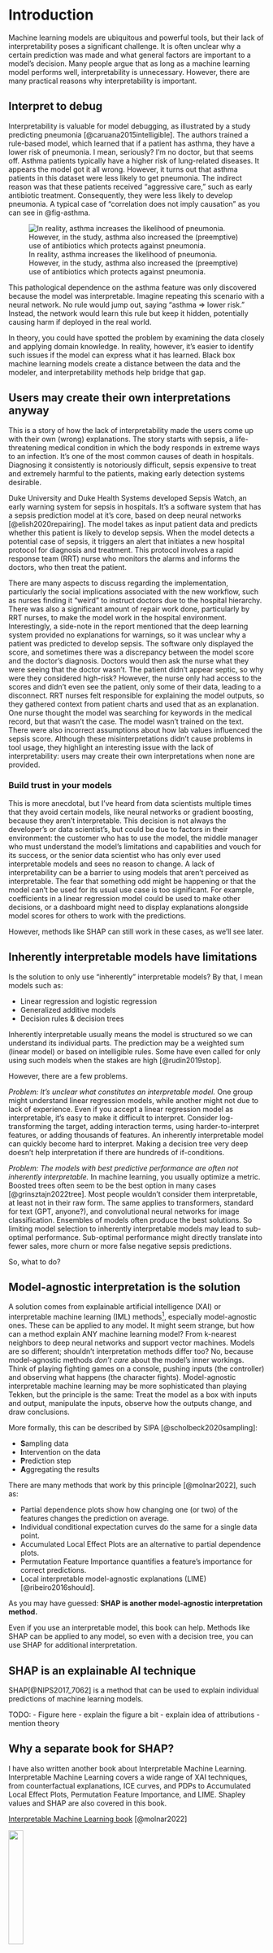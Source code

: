 # Introduction {#introduction}

<!-- Motivation for XAI -->
Machine learning models are ubiquitous and powerful tools, but their lack of interpretability poses a significant challenge.
It is often unclear why a certain prediction was made and what general factors are important to a model's decision.
<!-- is it important? -->
Many people argue that as long as a machine learning model performs well, interpretability is unnecessary.
However, there are many practical reasons why interpretability is important.

## Interpret to debug

Interpretability is valuable for model debugging, as illustrated by a study predicting pneumonia [@caruana2015intelligible].
The authors trained a rule-based model, which learned that if a patient has asthma, they have a lower risk of pneumonia.
I mean, seriously?
I'm no doctor, but that seems off.
Asthma patients typically have a higher risk of lung-related diseases.
It appears the model got it all wrong.
However, it turns out that asthma patients in this dataset were less likely to get pneumonia.
The indirect reason was that these patients received "aggressive care," such as early antibiotic treatment.
Consequently, they were less likely to develop pneumonia.
A typical case of "correlation does not imply causation" as you can see in @fig-asthma.

![In reality, asthma increases the likelihood of pneumonia. However, in the study, asthma also increased the (preemptive) use of antibiotics which protects against pneumonia.](images/asthma-dag.jpg){#fig-asthma}

This pathological dependence on the asthma feature was only discovered because the model was interpretable.
Imagine repeating this scenario with a neural network.
No rule would jump out, saying "asthma $\Rightarrow$ lower risk."
Instead, the network would learn this rule but keep it hidden, potentially causing harm if deployed in the real world.

In theory, you could have spotted the problem by examining the data closely and applying domain knowledge.
In reality, however, it's easier to identify such issues if the model can express what it has learned.
Black box machine learning models create a distance between the data and the modeler, and interpretability methods help bridge that gap.

## Users may create their own interpretations anyway

This is a story of how the lack of interpretability made the users come up with their own (wrong) explanations.
The story starts with sepsis, a life-threatening medical condition in which the body responds in extreme ways to an infection.
It's one of the most common causes of death in hospitals.
Diagnosing it consistently is notoriously difficult, sepsis expensive to treat and extremely harmful to the patients, making early detection systems desirable.

Duke University and Duke Health Systems developed Sepsis Watch, an early warning system for sepsis in hospitals.
It's a software system that has a sepsis prediction model at it's core, based on deep neural networks [@elish2020repairing].
The model takes as input patient data and predicts whether this patient is likely to develop sepsis.
When the model detects a potential case of sepsis, it triggers an alert that initiates a new hospital protocol for diagnosis and treatment.
This protocol involves a rapid response team (RRT) nurse who monitors the alarms and informs the doctors, who then treat the patient.

There are many aspects to discuss regarding the implementation, particularly the social implications associated with the new workflow, such as nurses finding it "weird" to instruct doctors due to the hospital hierarchy.
There was also a significant amount of repair work done, particularly by RRT nurses, to make the model work in the hospital environment.
Interestingly, a side-note in the report mentioned that the deep learning system provided no explanations for warnings, so it was unclear why a patient was predicted to develop sepsis.
The software only displayed the score, and sometimes there was a discrepancy between the model score and the doctor's diagnosis.
Doctors would then ask the nurse what they were seeing that the doctor wasn't.
The patient didn't appear septic, so why were they considered high-risk?
However, the nurse only had access to the scores and didn't even see the patient, only some of their data, leading to a disconnect.
RRT nurses felt responsible for explaining the model outputs, so they gathered context from patient charts and used that as an explanation.
One nurse thought the model was searching for keywords in the medical record, but that wasn't the case.
The model wasn't trained on the text.
There were also incorrect assumptions about how lab values influenced the sepsis score.
Although these misinterpretations didn't cause problems in tool usage, they highlight an interesting issue with the lack of interpretability: users may create their own interpretations when none are provided.

### Build trust in your models

This is more anecdotal, but I've heard from data scientists multiple times that they avoid certain models, like neural networks or gradient boosting, because they aren't interpretable.
This decision is not always the developer's or data scientist's, but could be due to factors in their environment: the customer who has to use the model, the middle manager who must understand the model's limitations and capabilities and vouch for its success, or the senior data scientist who has only ever used interpretable models and sees no reason to change.
A lack of interpretability can be a barrier to using models that aren't perceived as interpretable.
The fear that something odd might be happening or that the model can't be used for its usual use case is too significant.
For example, coefficients in a linear regression model could be used to make other decisions, or a dashboard might need to display explanations alongside model scores for others to work with the predictions.

However, methods like SHAP can still work in these cases, as we'll see later.

## Inherently interpretable models have limitations

Is the solution to only use "inherently" interpretable models?
By that, I mean models such as:

- Linear regression and logistic regression
- Generalized additive models
- Decision rules & decision trees

Inherently interpretable usually means the model is structured so we can understand its individual parts.
The prediction may be a weighted sum (linear model) or based on intelligible rules.
Some have even called for only using such models when the stakes are high [@rudin2019stop].

However, there are a few problems.

*Problem: It's unclear what constitutes an interpretable model.*
One group might understand linear regression models, while another might not due to lack of experience.
Even if you accept a linear regression model as interpretable, it's easy to make it difficult to interpret.
Consider log-transforming the target, adding interaction terms, using harder-to-interpret features, or adding thousands of features.
An inherently interpretable model can quickly become hard to interpret.
Making a decision tree very deep doesn't help interpretation if there are hundreds of if-conditions.

*Problem: The models with best predictive performance are often not inherently interpretable.*
In machine learning, you usually optimize a metric.
Boosted trees often seem to be the best option in many cases [@grinsztajn2022tree].
Most people wouldn't consider them interpretable, at least not in their raw form.
The same applies to transformers, standard for text (GPT, anyone?), and convolutional neural networks for image classification.
Ensembles of models often produce the best solutions.
So limiting model selection to inherently interpretable models may lead to sub-optimal performance.
Sub-optimal performance might directly translate into fewer sales, more churn or more false negative sepsis predictions. 

So, what to do?

## Model-agnostic interpretation is the solution

A solution comes from explainable artificial intelligence (XAI) or interpretable machine learning (IML) methods[^keywords], especially model-agnostic ones.
These can be applied to any model.
It might seem strange, but how can a method explain ANY machine learning model?
From k-nearest neighbors to deep neural networks and support vector machines.
Models are so different; shouldn't interpretation methods differ too?
No, because model-agnostic methods *don't care* about the model's inner workings.
Think of playing fighting games on a console, pushing inputs (the controller) and observing what happens (the character fights).
Model-agnostic interpretable machine learning may be more sophisticated than playing Tekken, but the principle is the same:
Treat the model as a box with inputs and output, manipulate the inputs, observe how the outputs change, and draw conclusions.

More formally, this can be described by SIPA [@scholbeck2020sampling]:

- **S**ampling data
- **I**ntervention on the data
- **P**rediction step
- **A**ggregating the results

There are many methods that work by this principle [@molnar2022], such as:

- Partial dependence plots show how changing one (or two) of the features changes the prediction on average.
- Individual conditional expectation curves do the same for a single data point.
- Accumulated Local Effect Plots are an alternative to partial dependence plots.
- Permutation Feature Importance quantifies a feature's importance for correct predictions.
- Local interpretable model-agnostic explanations (LIME)[@ribeiro2016should].

As you may have guessed:
**SHAP is another model-agnostic interpretation method.**

::: {.callout-tip}

Even if you use an interpretable model, this book can help.
Methods like SHAP can be applied to any model, so even with a decision tree, you can use SHAP for additional interpretation.

:::


## SHAP is an explainable AI technique

SHAP[@NIPS2017_7062] is a method that can be used to explain individual predictions of machine learning models.

TODO: 
- Figure here
- explain the figure a bit
- explain idea of attributions
- mention theory

<!--
SHAP is the application of Shapley values in Explainable AI .
Among model-agnostic interpretation methods, SHAP has become very popular.
SHAP originally stands for **SH**apley **A**dditive ex**P**lanations, and it's actually many things.
It's the name of a paper that introduces a new method for estimating Shapley values, the Python library `shap` that we'll use in this book, and various algorithms for computing Shapley values.
Since then, many other algorithms have been proposed to compute Shapley values for attributing a prediction to the features.
SHAP has become a bit of an umbrella term that captures different estimation methods for Shapley values in machine learning.
It's a bit like sometimes a brand name is used to describe a product category, such as Post-it, Jacuzzi, Frisbee, or Band-Aid.

::: {.callout-note}

## Naming conventions

Naming can be a bit confusing, because of two reasons: The term "Shapley values" can refer to both the method and the resulting numbers.
The term SHAP is also used in machine learning and not really defined.
So I'll just use the following conventions:

- Shapley values: the original method from game theory
- SHAP: the application of Shapley values to explain machine learning predictions
- SHAP values: the resulting values from SHAP for the features
- `shap`: the library that implements SHAP

:::

In the [Getting Started Chapter](#getting-started), you will see an example of using SHAP to explain the predictions of a regression model.

The rough idea behind SHAP explanations:

- A prediction is like a game, and the payout is the prediction itself, minus the average prediction[^naive-model].
- By explaining this difference, Shapley values can be interpreted as an explanation of why the prediction differs from what we'd expect without knowing anything about the data point.
- The difference between the prediction and the average prediction is attributed across the feature values for the data point being considered.
- The feature values are like a team working together to achieve the particular prediction.
- Shapley values define what a "fair" attribution looks like, which we'll discuss in detail in the [Theory Chapter](#theory).

-->

## Why a separate book for SHAP?

I have also written another book about Interpretable Machine Learning.
Interpretable Machine Learning covers a wide range of XAI techniques, from counterfactual explanations, ICE curves, and PDPs to Accumulated Local Effect Plots, Permutation Feature Importance, and LIME.
Shapley values and SHAP are also covered in this book.

::: {.callout-note}
[Interpretable Machine Learning book](https://christophmolnar.com/books/interpretable-machine-learning/) [@molnar2022]

![](images/cover-interpretable-ml.jpg){width=24% fig-align="center"}
:::

I have even written a blog post titled [SHAP Is Not All You Need](https://mindfulmodeler.substack.com/p/shap-is-not-all-you-need) (catchy, I know).
So, why write a book only about SHAP?
Well, I do think it's a great method.
Many people use SHAP, for better or worse, which alone justifies writing an ultimate guide that is down-to-earth, especially by a statistician like me, who can also look serious and write in a pessimistic tone.
However, this section is not the place for pessimism.
You'll learn about limitations in the appropriate places throughout this book.
Now, it's time to be positive.
There are good reasons why SHAP has become popular and why it's worth learning: it's model-agnostic, has a solid theoretic foundation, and it's very flexible, as we will discover throughout the book.

SHAP values are used in various areas and predictive models:

- Forecasting gold price [@jabeur2021forecasting].
- Identifying mortality factors for COVID-19 [@smith2021identifying].
- Predicting heat wave-related mortality [@kim2022explainable].
- Wastewater management treatment plants [@wang2022towards].
- Genome-wide association studies [@johnsen2021new].
- Accident detection [@parsa2020toward].
- NO2 forecasting [@garcia2020shapley].
- Molecular design [@rodriguez2020interpretation].

Now it's time to see SHAP in action, starting with a getting-started example before diving into the intuition and theory of SHAP.

[^keywords]: I use "Explainable AI" and "interpretable machine learning" interchangeably. Some use XAI more for post-hoc explanations of predictions and interpretable ML for inherently interpretable models. But in many cases they are used interchangeably and, for example, if searching for a particular method it's best to search with both terms.

[^naive-model]: The average prediction can also be interpreted as the "naive" model. Consider you would have to make a prediction for a new data point which comes from the same distribution as the training data, but you don't know any of the feature values. Further assuming that the squared error is your metric of choice, your best "prediction" would be the average 
